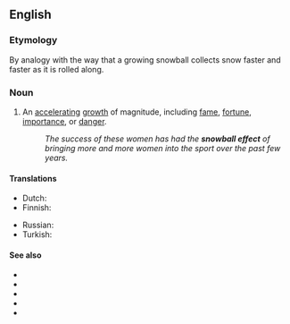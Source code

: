 ==English==
{{wikipedia}}

===Etymology===
By analogy with the way that a growing snowball collects snow faster and faster as it is rolled along.

===Noun===
{{en-noun}}

# An [[accelerating]] [[growth]] of magnitude, including [[fame]], [[fortune]], [[importance]], or [[danger]].
#: ''The success of these women has had the '''snowball effect''' of bringing more and more women into the sport over the past few years.''

====Translations====
{{trans-top|accelerating growth}}
* Dutch: {{t+|nl|sneeuwbaleffect|n}}
* Finnish: {{t+|fi|lumipalloefekti}}
{{trans-mid}}
* Russian: {{t|ru|эффе́кт сне́жного ко́ма|m}}
* Turkish: {{t+|tr|kar topu etkisi}}
{{trans-bottom}}

====See also====
* {{l|en|butterfly effect}}
* {{l|en|chain reaction}}
* {{l|en|exponential growth}}
* {{l|en|domino effect}}
* {{l|en|slippery slope}}